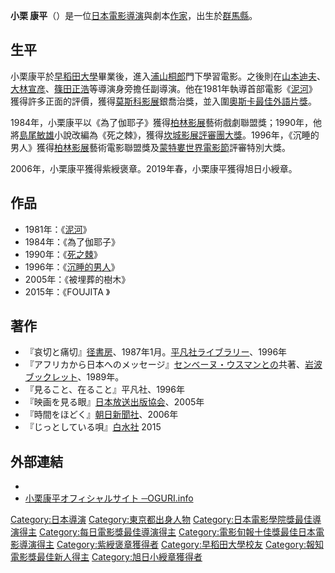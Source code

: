 {{Infobox entertainer
| name          = 小栗康平
| image         = Oguri Kohei "Foujita" at Opening Ceremony of the 28th Tokyo International Film Festival (21830686754).jpg
| caption       = 攝於第28屆[[東京國際電影節|東京國際電影節]]（2015年）
| type          = 导演
| birthdate     = {{birth date and age|1945|10|29|mf=y}}
| location      = {{JPN}}[[群馬縣|群馬縣]][[前橋市|前橋市]]
| birthname     = 
| spouse        = 
| children      = 
| deathdate     = 
| deathplace    = 
| occupation                = 
| language                  = 
| education                 = [[早稻田大學|早稻田大學]]
| yearsactive   = 1981年至今
| academyawards = 
| cannesfilmawards = '''評審團大獎'''<br>1990年 《[[死之棘|死之棘]]》
| goldenglobeawards =
| baftaawards   = 
| cesarawards   = 
| goyaawards    = 
| awards        = '''[[莫斯科影展|莫斯科影展]]銀喬治獎'''<br>1981年 《[[泥河|泥河]]》<br>紫綬褒章<br>2006年<br>旭日小綬章<br>2019年
}}
{{japanese|japanese=小栗康平|kana=おぐり こうへい|romaji=Oguri Kōhei}}
'''小栗 康平'''（{{bd|1945年|10月29日|catIdx=Oguri Kouhei}}）是一位[[日本|日本]][[電影|電影]][[導演|導演]]與劇本[[作家|作家]]，出生於[[群馬縣|群馬縣]]。

==生平==
小栗康平於[[早稻田大學|早稻田大學]]畢業後，進入[[浦山桐郎|浦山桐郎]]門下學習電影。之後則在[[山本迪夫|山本迪夫]]、[[大林宣彦|大林宣彦]]、[[篠田正浩|篠田正浩]]等導演身旁擔任副導演。他在1981年執導首部電影《[[泥河|泥河]]》獲得許多正面的評價，獲得[[莫斯科影展|莫斯科影展]]銀喬治獎，並入圍[[奧斯卡最佳外語片獎|奧斯卡最佳外語片獎]]。

1984年，小栗康平以《為了伽耶子》獲得[[柏林影展|柏林影展]]藝術戲劇聯盟獎；1990年，他將[[島尾敏雄|島尾敏雄]]小說改編為《死之棘》，獲得[[坎城影展評審團大獎|坎城影展評審團大獎]]。1996年，《沉睡的男人》獲得[[柏林影展|柏林影展]]藝術電影聯盟獎及[[蒙特婁世界電影節|蒙特婁世界電影節]]評審特別大獎。

2006年，小栗康平獲得紫綬褒章。2019年春，小栗康平獲得旭日小綬章。

==作品==
*1981年：《[[泥河|泥河]]》
*1984年：《為了伽耶子》
*1990年：《[[死之棘|死之棘]]》
*1996年：《[[沉睡的男人|沉睡的男人]]》
*2005年：《被埋葬的樹木》
*2015年：《FOUJITA 》

== 著作 ==
*『哀切と痛切』[[径書房|径書房]]、1987年1月。[[平凡社|平凡社ライブラリー]]、1996年
*『アフリカから日本へのメッセージ』[[センベーヌ・ウスマン|センベーヌ・ウスマン]]との共著、[[岩波ブックレット|岩波ブックレット]]、1989年。
*『見ること、在ること』平凡社、1996年
*『映画を見る眼』[[日本放送出版協会|日本放送出版協会]]、2005年
*『時間をほどく』[[朝日新聞社|朝日新聞社]]、2006年
*『じっとしている唄』[[白水社|白水社]] 2015 

==外部連結==
*{{imdb name|id=0644850|name=Kôhei Oguri}}
*[http://www.oguri.info/ 小栗康平オフィシャルサイト ─OGURI.info] {{Wayback|url=http://www.oguri.info/ |date=20110810152301 }}

{{報知電影獎最佳新人}}
{{日本電影金像獎最佳導演}}
{{每日電影獎最佳導演}}
{{電影旬報十佳獎最佳日本電影導演}}
{{每日艺术奖}}
{{Authority control}}
{{DEFAULTSORT:Oguri Kouhei}}
[[Category:日本導演|Category:日本導演]]
[[Category:東京都出身人物|Category:東京都出身人物]]
[[Category:日本電影學院獎最佳導演得主|Category:日本電影學院獎最佳導演得主]]
[[Category:每日電影獎最佳導演得主|Category:每日電影獎最佳導演得主]]
[[Category:電影旬報十佳獎最佳日本電影導演得主|Category:電影旬報十佳獎最佳日本電影導演得主]]
[[Category:紫綬褒章獲得者|Category:紫綬褒章獲得者]]
[[Category:早稻田大學校友|Category:早稻田大學校友]]
[[Category:報知電影獎最佳新人得主|Category:報知電影獎最佳新人得主]]
[[Category:旭日小綬章獲得者|Category:旭日小綬章獲得者]]